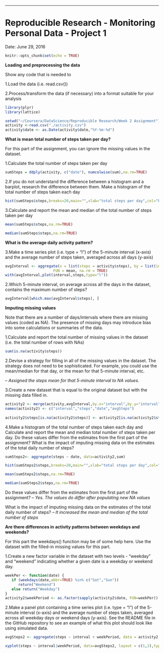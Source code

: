 
---
Reproducible Research - Monitoring Personal Data - Project 1
==============================================================
Date: June 29, 2016

```r
knitr::opts_chunk$set(echo = TRUE)
```

**Loading and preprocessing the data**

Show any code that is needed to

1.Load the data (i.e. read.csv())

2.Process/transform the data (if necessary) into a format suitable for your analysis
```r
library(plyr)
library(lattice)

setwd("~/Coursera/DataScience/Reproducible Research/Week 2 Assignment")
activity <-read.csv("./activity.csv")
activity$date <- as.Date(activity$date,"%Y-%m-%d")

```

**What is mean total number of steps taken per day?**

For this part of the assignment, you can ignore the missing values in the dataset.

1.Calculate the total number of steps taken per day
```r
sumSteps = ddply(activity, c("date"), numcolwise(sum),na.rm=TRUE)
```


2.If you do not understand the difference between a histogram and a barplot, research the difference between them. Make a histogram of the total number of steps taken each day
```r
hist(sumSteps$steps,breaks=20,main="",xlab="total steps per day",col="blue")
```

3.Calculate and report the mean and median of the total number of steps taken per day
```r
mean(sumSteps$steps,na.rm=TRUE)

median(sumSteps$steps,na.rm=TRUE)
```
**What is the average daily activity pattern?**

3.Make a time series plot (i.e. type = "l") of the 5-minute interval (x-axis) and the average number of steps taken, averaged across all days (y-axis)
```r
avgInterval <- aggregate(x = list(steps = activity$steps), by = list(interval = activity$interval), 
                      FUN = mean, na.rm = TRUE)
with(avgInterval,plot(interval,steps,type="l"))
```

2.Which 5-minute interval, on average across all the days in the dataset, contains the maximum number of steps?
```r
avgInterval[which.max(avgInterval$steps), ]
```

**Imputing missing values**

Note that there are a number of days/intervals where there are missing values (coded as NA). The presence of missing days may introduce bias into some calculations or summaries of the data.

1.Calculate and report the total number of missing values in the dataset (i.e. the total number of rows with NAs)
```r
sum(is.na(activity$steps))
```
2.Devise a strategy for filling in all of the missing values in the dataset. The strategy does not need to be sophisticated. For example, you could use the mean/median for that day, or the mean for that 5-minute interval, etc.

*-- Assigned the steps mean for that 5-minute interval to NA values.* 

3.Create a new dataset that is equal to the original dataset but with the missing data filled in.
```r
activity2 <- merge(activity,avgInterval,by.x="interval",by.y="interval")
names(activity2) <- c("interval","steps","date","avgSteps")
  
activity2$steps[is.na(activity2$steps)] <- activity2[is.na(activity2$steps),"avgSteps"]
```


4.Make a histogram of the total number of steps taken each day and Calculate and report the mean and median total number of steps taken per day. Do these values differ from the estimates from the first part of the assignment? What is the impact of imputing missing data on the estimates of the total daily number of steps?
```r
sumSteps2<- aggregate(steps ~ date, data=activity2,sum)

hist(sumSteps2$steps,breaks=20,main="",xlab="total steps per day",col="green")

mean(sumSteps2$steps,na.rm=TRUE)

median(sumSteps2$steps,na.rm=TRUE)

```
Do these values differ from the estimates from the first part of the assignment? 
*-- Yes. The values do differ after populating new NA values*

What is the impact of imputing missing data on the estimates of the total daily number of steps?
*-- It increased the mean and median of the total number of steps*


**Are there differences in activity patterns between weekdays and weekends?**

For this part the weekdays() function may be of some help here. Use the dataset with the filled-in missing values for this part.

1.Create a new factor variable in the dataset with two levels - "weekday" and "weekend" indicating whether a given date is a weekday or weekend day.
```r
weekPer <- function(date) {
   if (weekdays(date,abbr=TRUE) %in% c("Sat","Sun"))
      return("Weekend")
   else return("Weekday")
}
activity2$weekPeriod <- as.factor(sapply(activity2$date, FUN=weekPer))

```


2.Make a panel plot containing a time series plot (i.e. type = "l") of the 5-minute interval (x-axis) and the average number of steps taken, averaged across all weekday days or weekend days (y-axis). See the README file in the GitHub repository to see an example of what this plot should look like using simulated data.
```r
avgSteps2 <- aggregate(steps ~ interval + weekPeriod, data = activity2, mean)

xyplot(steps ~ interval|weekPeriod, data=avgSteps2, layout = c(1,2),type="l")

```

